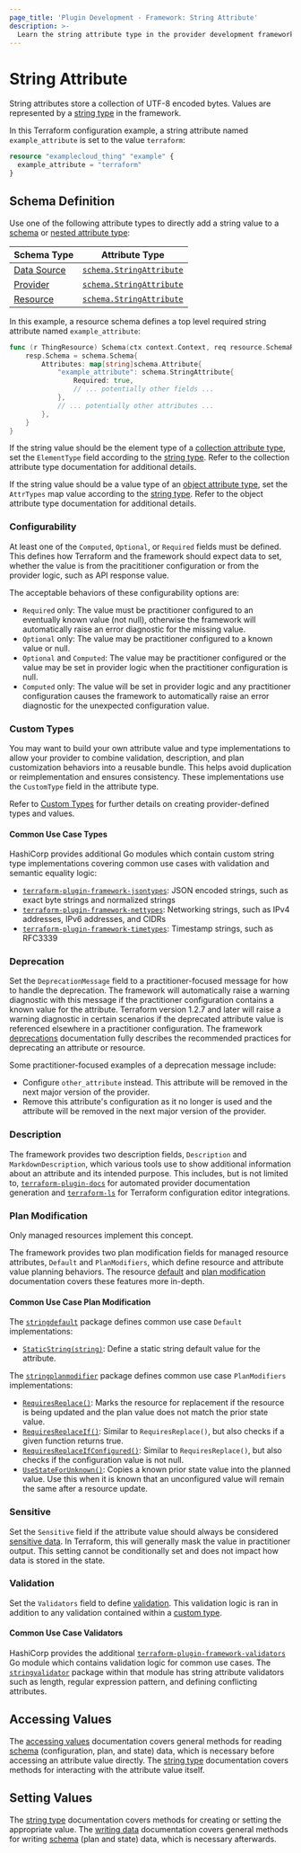 ```yaml
---
page_title: 'Plugin Development - Framework: String Attribute'
description: >-
  Learn the string attribute type in the provider development framework.
---
```


# String Attribute

String attributes store a collection of UTF-8 encoded bytes. Values are represented by a [string type](/terraform/plugin/framework/handling-data/types/string) in the framework.

In this Terraform configuration example, a string attribute named `example_attribute` is set to the value `terraform`:

```terraform
resource "examplecloud_thing" "example" {
  example_attribute = "terraform"
}
```

## Schema Definition

Use one of the following attribute types to directly add a string value to a [schema](/terraform/plugin/framework/handling-data/schemas) or [nested attribute type](/terraform/plugin/framework/handling-data/attributes#nested-attribute-types):

| Schema Type | Attribute Type |
|-------------|----------------|
| [Data Source](/terraform/plugin/framework/data-sources) | [`schema.StringAttribute`](https://pkg.go.dev/github.com/hashicorp/terraform-plugin-framework/datasource/schema#StringAttribute) |
| [Provider](/terraform/plugin/framework/provider) | [`schema.StringAttribute`](https://pkg.go.dev/github.com/hashicorp/terraform-plugin-framework/provider/schema#StringAttribute) |
| [Resource](/terraform/plugin/framework/resources) | [`schema.StringAttribute`](https://pkg.go.dev/github.com/hashicorp/terraform-plugin-framework/resource/schema#StringAttribute) |

In this example, a resource schema defines a top level required string attribute named `example_attribute`:

```go
func (r ThingResource) Schema(ctx context.Context, req resource.SchemaRequest, resp *resource.SchemaResponse) {
    resp.Schema = schema.Schema{
        Attributes: map[string]schema.Attribute{
            "example_attribute": schema.StringAttribute{
                Required: true,
                // ... potentially other fields ...
            },
            // ... potentially other attributes ...
        },
    }
}
```

If the string value should be the element type of a [collection attribute type](/terraform/plugin/framework/handling-data/attributes#collection-attribute-types), set the `ElementType` field according to the [string type](/terraform/plugin/framework/handling-data/types/string). Refer to the collection attribute type documentation for additional details.

If the string value should be a value type of an [object attribute type](/terraform/plugin/framework/handling-data/attributes#object-attribute-type), set the `AttrTypes` map value according to the [string type](/terraform/plugin/framework/handling-data/types/string). Refer to the object attribute type documentation for additional details.

### Configurability

At least one of the `Computed`, `Optional`, or `Required` fields must be defined. This defines how Terraform and the framework should expect data to set, whether the value is from the pracititioner configuration or from the provider logic, such as API response value.

The acceptable behaviors of these configurability options are:

- `Required` only: The value must be practitioner configured to an eventually known value (not null), otherwise the framework will automatically raise an error diagnostic for the missing value.
- `Optional` only: The value may be practitioner configured to a known value or null.
- `Optional` and `Computed`: The value may be practitioner configured or the value may be set in provider logic when the practitioner configuration is null.
- `Computed` only: The value will be set in provider logic and any practitioner configuration causes the framework to automatically raise an error diagnostic for the unexpected configuration value.

### Custom Types

You may want to build your own attribute value and type implementations to allow your provider to combine validation, description, and plan customization behaviors into a reusable bundle. This helps avoid duplication or reimplementation and ensures consistency. These implementations use the `CustomType` field in the attribute type.

Refer to [Custom Types](/terraform/plugin/framework/handling-data/types/custom) for further details on creating provider-defined types and values.

#### Common Use Case Types

HashiCorp provides additional Go modules which contain custom string type implementations covering common use cases with validation and semantic equality logic:

- [`terraform-plugin-framework-jsontypes`](https://pkg.go.dev/github.com/hashicorp/terraform-plugin-framework-jsontypes): JSON encoded strings, such as exact byte strings and normalized strings
- [`terraform-plugin-framework-nettypes`](https://pkg.go.dev/github.com/hashicorp/terraform-plugin-framework-nettypes): Networking strings, such as IPv4 addresses, IPv6 addresses, and CIDRs
- [`terraform-plugin-framework-timetypes`](https://pkg.go.dev/github.com/hashicorp/terraform-plugin-framework-timetypes): Timestamp strings, such as RFC3339

### Deprecation

Set the `DeprecationMessage` field to a practitioner-focused message for how to handle the deprecation. The framework will automatically raise a warning diagnostic with this message if the practitioner configuration contains a known value for the attribute. Terraform version 1.2.7 and later will raise a warning diagnostic in certain scenarios if the deprecated attribute value is referenced elsewhere in a practitioner configuration. The framework [deprecations](/terraform/plugin/framework/deprecations) documentation fully describes the recommended practices for deprecating an attribute or resource.

Some practitioner-focused examples of a deprecation message include:

- Configure `other_attribute` instead. This attribute will be removed in the next major version of the provider.
- Remove this attribute's configuration as it no longer is used and the attribute will be removed in the next major version of the provider.

### Description

The framework provides two description fields, `Description` and `MarkdownDescription`, which various tools use to show additional information about an attribute and its intended purpose. This includes, but is not limited to, [`terraform-plugin-docs`](https://github.com/hashicorp/terraform-plugin-docs) for automated provider documentation generation and [`terraform-ls`](https://github.com/hashicorp/terraform-ls) for Terraform configuration editor integrations.

### Plan Modification

<Highlight>

Only managed resources implement this concept.

</Highlight>

The framework provides two plan modification fields for managed resource attributes, `Default` and `PlanModifiers`, which define resource and attribute value planning behaviors. The resource [default](/terraform/plugin/framework/resources/default) and [plan modification](/terraform/plugin/framework/resources/plan-modification) documentation covers these features more in-depth.

#### Common Use Case Plan Modification

The [`stringdefault`](https://pkg.go.dev/github.com/hashicorp/terraform-plugin-framework/resource/schema/stringdefault) package defines common use case `Default` implementations:

- [`StaticString(string)`](https://pkg.go.dev/github.com/hashicorp/terraform-plugin-framework/resource/schema/stringdefault#StaticString): Define a static string default value for the attribute.

The [`stringplanmodifier`](https://pkg.go.dev/github.com/hashicorp/terraform-plugin-framework/resource/schema/stringplanmodifier) package defines common use case `PlanModifiers` implementations:

- [`RequiresReplace()`](https://pkg.go.dev/github.com/hashicorp/terraform-plugin-framework/resource/schema/stringplanmodifier#RequiresReplace): Marks the resource for replacement if the resource is being updated and the plan value does not match the prior state value.
- [`RequiresReplaceIf()`](https://pkg.go.dev/github.com/hashicorp/terraform-plugin-framework/resource/schema/stringplanmodifier#RequiresReplaceIf): Similar to `RequiresReplace()`, but also checks if a given function returns true.
- [`RequiresReplaceIfConfigured()`](https://pkg.go.dev/github.com/hashicorp/terraform-plugin-framework/resource/schema/stringplanmodifier#RequiresReplaceIfConfigured): Similar to `RequiresReplace()`, but also checks if the configuration value is not null.
- [`UseStateForUnknown()`](https://pkg.go.dev/github.com/hashicorp/terraform-plugin-framework/resource/schema/stringplanmodifier#UseStateForUnknown): Copies a known prior state value into the planned value. Use this when it is known that an unconfigured value will remain the same after a resource update.

### Sensitive

Set the `Sensitive` field if the attribute value should always be considered [sensitive data](/terraform/language/state/sensitive-data). In Terraform, this will generally mask the value in practitioner output. This setting cannot be conditionally set and does not impact how data is stored in the state.

### Validation

Set the `Validators` field to define [validation](/terraform/plugin/framework/validation#attribute-validation). This validation logic is ran in addition to any validation contained within a [custom type](#custom-types).

#### Common Use Case Validators

HashiCorp provides the additional [`terraform-plugin-framework-validators`](https://pkg.go.dev/github.com/hashicorp/terraform-plugin-framework-validators) Go module which contains validation logic for common use cases. The [`stringvalidator`](https://pkg.go.dev/github.com/hashicorp/terraform-plugin-framework-validators/stringvalidator) package within that module has string attribute validators such as length, regular expression pattern, and defining conflicting attributes.

## Accessing Values

The [accessing values](/terraform/plugin/framework/handling-data/accessing-values) documentation covers general methods for reading [schema](/terraform/plugin/framework/handling-data/schemas) (configuration, plan, and state) data, which is necessary before accessing an attribute value directly. The [string type](/terraform/plugin/framework/handling-data/types/string#accessing-values) documentation covers methods for interacting with the attribute value itself.

## Setting Values

The [string type](/terraform/plugin/framework/handling-data/types/string#setting-values) documentation covers methods for creating or setting the appropriate value. The [writing data](/terraform/plugin/framework/handing-data/writing-state) documentation covers general methods for writing [schema](/terraform/plugin/framework/handling-data/schemas) (plan and state) data, which is necessary afterwards.
